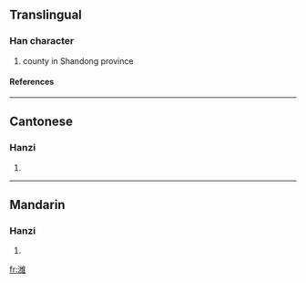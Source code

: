 {{see|濰}}

==Translingual==
===Han character===
{{Han char|rn=85|rad=水|as=11|sn=14|four=|canj=水女一土 (EVMG)}}
# county in Shandong province
====References====
{{Han ref|kx=0648.281|hdz=31734.040|uh=6F4D|ud=28493}}

----
==Cantonese==
===Hanzi===
{{yue-hanzi|jyut=|y=wai4}}
# {{defn|Cantonese}}

----
==Mandarin==
===Hanzi===
{{cmn-hanzi|tra=濰|pin=[[wéi]] ([[wei2]])|wg=wei<sup>2</sup>}}
# {{defn|Mandarin}}

[[fr:潍]]